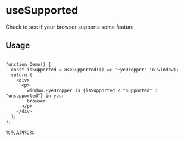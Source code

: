# useSupported

Check to see if your browser supports some feature


## Usage

```tsx live

function Demo() {
  const isSupported = useSupported(() => "EyeDropper" in window);
  return (
    <div>
      <p>
        window.EyeDropper is {isSupported ? "supported" : "unsupported"} in your
        browser
      </p>
    </div>
  );
};

```

%%API%%